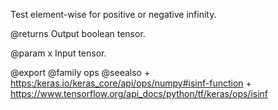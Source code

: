 Test element-wise for positive or negative infinity.

@returns
    Output boolean tensor.

@param x Input tensor.

@export
@family ops
@seealso
+ <https:/keras.io/keras_core/api/ops/numpy#isinf-function>
+ <https://www.tensorflow.org/api_docs/python/tf/keras/ops/isinf>
